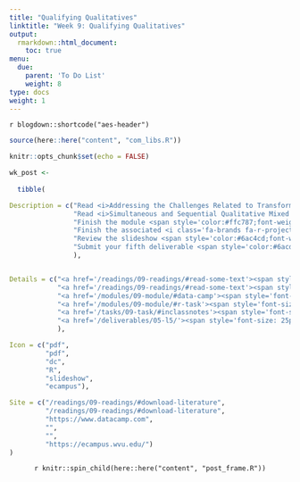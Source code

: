 ```yaml
---
title: "Qualifying Qualitatives"
linktitle: "Week 9: Qualifying Qualitatives"
output:
  rmarkdown::html_document:
    toc: true
menu:
  due:
    parent: 'To Do List'
    weight: 8
type: docs
weight: 1
---
```


`r blogdown::shortcode("aes-header")`

```r
source(here::here("content", "com_libs.R"))
```

```r
knitr::opts_chunk$set(echo = FALSE)
```

```r

wk_post <- 
  
  tibble(

Description = c("Read <i>Addressing the Challenges Related to Transforming Qualitative Into Quantitative Data in Qualitative Comparative Analysis</i> in Block, D.d. & Vis, B. (2019)",
                "Read <i>Simultaneous and Sequential Qualitative Mixed Method Designs</i> in Morse, J.M. (2010)",
                "Finish the module <span style='color:#ffc787;font-weight:bold'><i>Introduction to Text Analysis in R</i></span>",
                "Finish the associated <i class='fa-brands fa-r-project'></i> task for the module",
                "Review the slideshow <span style='color:#6ac4cd;font-weight:bold'>A Brief Overview of Qualitative Data Analysis</span> after class",
                "Submit your fifth deliverable <span style='color:#6acda5;font-weight:bold'>Refine the Draft</span> after recieving feedback on the fourth submission"
                ),


Details = c("<a href='/readings/09-readings/#read-some-text'><span style='font-size: 25px; color: #89cff0;'><i class='fas fa-info-circle'></i></span></a>",
            "<a href='/readings/09-readings/#read-some-text'><span style='font-size: 25px; color: #89cff0;'><i class='fas fa-info-circle'></i></span></a>",
            "<a href='/modules/09-module/#data-camp'><span style='font-size: 25px; color: #89cff0;'><i class='fas fa-info-circle'></i></span></a>",
            "<a href='/modules/09-module/#r-task'><span style='font-size: 25px; color: #89cff0;'><i class='fas fa-info-circle'></i></span></a>",
            "<a href='/tasks/09-task/#inclassnotes'><span style='font-size: 25px; color: #89cff0;'><i class='fas fa-info-circle'></i></span></a>",
            "<a href='/deliverables/05-l5/'><span style='font-size: 25px; color: #89cff0;'><i class='fas fa-info-circle'></i></span></a>"
            ),

Icon = c("pdf",
         "pdf",
         "dc",
         "R",
         "slideshow",
         "ecampus"),

Site = c("/readings/09-readings/#download-literature",
         "/readings/09-readings/#download-literature",
         "https://www.datacamp.com",
         "",
         "",
         "https://ecampus.wvu.edu/")
)
```

<center>
`r knitr::spin_child(here::here("content", "post_frame.R"))`
</center>
